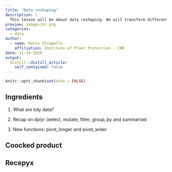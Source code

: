 ```yaml
---
title: "Data reshaping"
description: |
  This lesson will be about data reshaping. We will transform different data formats researchers are often interested in: “wide” and “long”.
preview: images/dr.png
categories:
  - data
author:
  - name: Marco Chiapello 
    affiliation: Institute of Plant Protection - CNR
date: 11-19-2020
output:
  distill::distill_article:
    self_contained: false
---
```


```r
knitr::opts_chunk$set(echo = FALSE)
```

## Ingredients

1. What are tidy data?

1. Recap on dplyr (select, mutate, filter, group_by and summarise)

1. New functions: pivot_longer and pivot_wider


## Coocked product


## Recepyx